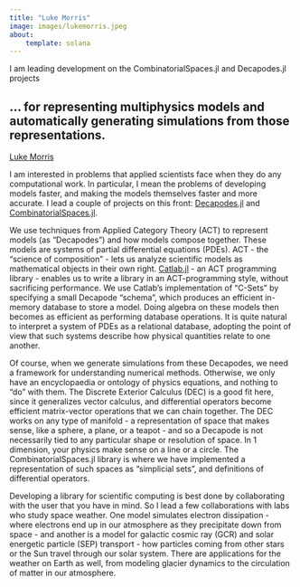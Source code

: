 ```yaml
---
title: "Luke Morris"
image: images/lukemorris.jpeg
about:
    template: solana
---
```

I am leading development on the CombinatorialSpaces.jl and Decapodes.jl projects        

... for representing multiphysics models and automatically generating simulations from those representations.
--- 
[Luke Morris](https://www.cise.ufl.edu/~luke.morris)

I am interested in problems that applied scientists face when they do any computational work. In particular, I mean the problems of developing models faster, and making the models themselves faster and more accurate. I lead a couple of projects on this front: [Decapodes.jl](https://github.com/AlgebraicJulia/Decapodes.jl) and [CombinatorialSpaces.jl](https://github.com/AlgebraicJulia/CombinatorialSpaces.jl).

We use techniques from Applied Category Theory (ACT) to represent models (as "Decapodes") and how models compose together. These models are systems of partial differential equations (PDEs). ACT - the "science of composition" - lets us analyze scientific models as mathematical objects in their own right. [Catlab.jl](https://algebraicjulia.github.io/Catlab.jl/stable/) - an ACT programming library - enables us to write a library in an ACT-programming style, without sacrificing performance. We use Catlab's implementation of "C-Sets" by specifying a small Decapode "schema", which produces an efficient in-memory database to store a model. Doing algebra on these models then becomes as efficient as performing database operations. It is quite natural to interpret a system of PDEs as a relational database, adopting the point of view that such systems describe how physical quantities relate to one another.

Of course, when we generate simulations from these Decapodes, we need a framework for understanding numerical methods. Otherwise, we only have an encyclopaedia or ontology of physics equations, and nothing to "do" with them. The Discrete Exterior Calculus (DEC) is a good fit here, since it generalizes vector calculus, and differential operators become efficient matrix-vector operations that we can chain together. The DEC works on any type of manifold - a representation of space that makes sense, like a sphere, a plane, or a teapot - and so a Decapode is not necessarily tied to any particular shape or resolution of space. In 1 dimension, your physics make sense on a line or a circle. The CombinatorialSpaces.jl library is where we have implemented a representation of such spaces as "simplicial sets", and definitions of differential operators.

Developing a library for scientific computing is best done by collaborating with the user that you have in mind. So I lead a few collaborations with labs who study space weather. One model simulates electron dissipation - where electrons end up in our atmosphere as they precipitate down from space - and another is a model for galactic cosmic ray (GCR) and solar energetic particle (SEP) transport - how particles coming from other stars or the Sun travel through our solar system. There are applications for the weather on Earth as well, from modeling glacier dynamics to the circulation of matter in our atmosphere.
